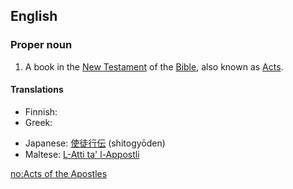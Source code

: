 ==English==
{{book of the Bible|Acts of the Apostles}}

===Proper noun===
{{en-proper noun}}

# {{biblical}} A book in the [[New Testament]] of the [[Bible]], also known as [[Acts]].

====Translations====
{{trans-top|the name of the book of Acts in the Bible}}
* Finnish: {{t+|fi|Apostolien teot}}
* Greek: {{t|el|Πράξεις των Αποστόλων|f|p|tr=Práxeis ton Apostólon|sc=Grek}}
{{trans-mid}}
* Japanese: [[使徒行伝]] (shitogyōden)
* Maltese: [[L-Atti ta' l-Appostli]]
{{trans-bottom}}

[[no:Acts of the Apostles]]
